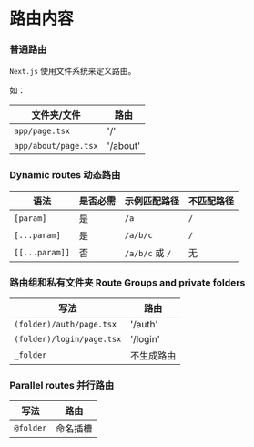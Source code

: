 # 路由内容

### 普通路由
`Next.js` 使用文件系统来定义路由。

如：

| 文件夹/文件 | 路由 |
| --- | --- |
| `app/page.tsx` | '/' |
| `app/about/page.tsx` | '/about' |

### Dynamic routes 动态路由

| 语法          | 是否必需 | 示例匹配路径 | 不匹配路径 |
|---------------|----------|--------------|------------|
| `[param]`     | 是       | `/a`         | `/`        |
| `[...param]`  | 是       | `/a/b/c`     | `/`        |
| `[[...param]]`| 否       | `/a/b/c` 或 `/` | 无       |

### 路由组和私有文件夹 Route Groups and private folders


| 写法 | 路由 |
| --- | --- |
| `(folder)/auth/page.tsx` | '/auth' |
| `(folder)/login/page.tsx` | '/login' |
| `_folder` | 不生成路由 |


### Parallel routes 并行路由

| 写法 | 路由 |
| --- | --- |
| `@folder` | 命名插槽 |

